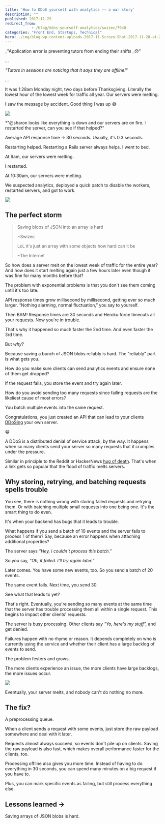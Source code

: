 ```yaml
---
title: 'How to DDoS yourself with analytics –– a war story'
description: ""
published: 2017-11-29
redirect_from: 
            - /blog/ddos-yourself-analytics/swizec/7940
categories: "Front End, Startups, Technical"
hero: ./img/blog-wp-content-uploads-2017-11-Screen-Shot-2017-11-28-at-23.44.45.png
---
```


_"Application error is preventing tutors from ending their shifts _😞"

...

_"Tutors in sessions are noticing that it says they are offline!"_

...

It was 1:28am Monday night, two days before Thanksgiving. Literally the lowest hour of the lowest week for traffic all year. Our servers were melting.

I saw the message by accident. Good thing I was up 😅

![](./img/blog-wp-content-uploads-2017-11-Screen-Shot-2017-11-28-at-23.44.45.png)

\*"@sharon looks like everything is down and our servers are on fire. I restarted the server, can you see if that helped?"

Average API response time → 30 seconds. Usually, it's 0.3 seconds.

Restarting helped. Restarting a Rails server always helps. I went to bed.

At 9am, our servers were melting.

I restarted.

At 10:30am, our servers were melting.

We suspected analytics, deployed a quick patch to disable the workers, restarted servers, and got to work.

![](./img/media-l2QEgWxqxI2WJCXpC-giphy.gif)

## The perfect storm

> Saving blobs of JSON into an array is hard
>
> ~Swizec
>
> LoL it's just an array with some objects how hard can it be
>
> ~The Internet

So how does a server melt on the lowest week of traffic for the entire year? And how does it start melting again just a few hours later even though it was fine for many months before that?

The problem with exponential problems is that you don't see them coming until it's too late.

API response times grow millisecond by millisecond, getting ever so much larger. “Nothing alarming, normal fluctuation,” you say to yourself.

Then BAM! Response times are 30 seconds and Heroku force timeouts all your requests. Now you're in trouble.

That's why it happened so much faster the 2nd time. And even faster the 3rd time.

But _why_?

Because saving a bunch of JSON blobs reliably is hard. The "reliably" part is what gets you.

How do you make sure clients can send analytics events and ensure none of them get dropped?

If the request fails, you store the event and try again later.

How do you avoid sending too many requests since failing requests are the likeliest cause of most errors?

You batch multiple events into the same request.

Congratulations, you just created an API that can lead to your clients [DDoSing](https://en.wikipedia.org/wiki/Denial-of-service_attack) your own server.

😁

A DDoS is a distributed denial of service attack, by the way. It happens when so many clients send your server so many requests that it crumples under the pressure.

Similar in principle to the Reddit or HackerNews [hug of death](https://en.wikipedia.org/wiki/Slashdot_effect). That's when a link gets so popular that the flood of traffic melts servers.

## Why storing, retrying, and batching requests spells trouble

You see, there is nothing wrong with storing failed requests and retrying them. Or with batching multiple small requests into one being one. It's the smart thing to do even.

It's when your backend has bugs that it leads to trouble.

What happens if you send a batch of 10 events and the server fails to process 1 of them? Say, because an error happens when attaching additional properties?

The server says _"Hey, I couldn't process this batch.”_

So you say, _"Oh, it failed. I'll try again later.”_

Later comes. You have some new events, too. So you send a batch of 20 events.

The same event fails. Next time, you send 30.

See what that leads to yet?

That's right. Eventually, you're sending so many events at the same time that the server has trouble processing them all within a single request. This begins to impact other clients' requests.

The server is busy processing. Other clients say _"Yo, here's my stuff”,_ and get denied.

Failures happen with no rhyme or reason. It depends completely on who is currently using the service and whether their client has a large backlog of events to send.

The problem festers and grows.

The more clients experience an issue, the more clients have large backlogs, the more issues occur.

![](./img/media-NQTttAGByybAI-giphy.gif)

Eventually, your server melts, and nobody can't do nothing no more.

## The fix?

A preprocessing queue.

When a client sends a request with some events, just store the raw payload somewhere and deal with it later.

Requests almost always succeed, so events don't pile up on clients. Saving the raw payload is also fast, which makes overall performance faster for the clients, too.

Processing offline also gives you more time. Instead of having to do everything in 30 seconds, you can spend many minutes on a big request if you have to.

Plus, you can mark specific events as failing, but still process everything else.

## Lessons learned →

Saving arrays of JSON blobs is hard.
